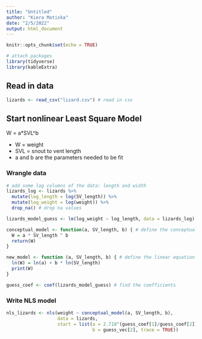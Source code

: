 ```yaml
---
title: "Untitled"
author: "Kiera Matiska"
date: "2/5/2022"
output: html_document
---
```


```r
knitr::opts_chunk$set(echo = TRUE)

# attach packages
library(tidyverse)
library(kableExtra)
```

## Read in data

```r
lizards <- read_csv("lizard.csv") # read in csv
```

## Start nonlinear Least Square Model

W = a*SVL^b

- W = weight
- SVL = snout to vent length
- a and b are the parameters needed to be fit

### Wrangle data

```r
# add some log columns of the data: length and width
lizards_log <- lizards %>% 
  mutate(log_length = log(SV_length)) %>% 
  mutate(log_weight = log(weight)) %>% 
  drop_na() # drop na values

lizards_model_guess <- lm(log_weight ~ log_length, data = lizards_log) # create a guess model using log values

conceptual_model <- function(a, SV_length, b) { # define the conceptual model
  W = a * SV_length ^ b
  return(W)
}

new_model <- function (a, SV_length, b) { # define the linear equation model
  ln(W) = ln(a) + b * ln(SV_length)
  print(W)
}

guess_coef <- coef(lizards_model_guess) # find the coefficients
```

### Write NLS model

```r
nls_lizards <- nls(weight ~ conceptual_model(a, SV_length, b),
                   data = lizards,
                   start = list(a = 2.718^(guess_coef[1]/guess_coef[2]),
                                b = guess_vec[2], trace = TRUE))
```

